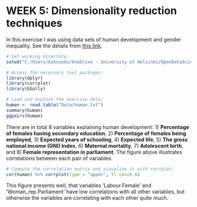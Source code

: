 # WEEK 5: Dimensionality reduction techniques

In this exercise I was using data sets of human development and gender inequality. See the details from [this link](http://hdr.undp.org/en/content/human-development-index-hdi).

```r
# Set working directory:
setwd("C:/Users/mikniemi/OneDrive - University of Helsinki/OpenDataScience/IODS/IODS-project")

# Access the necessary tool packages:
library(dplyr)
library(corrplot)
library(GGally)

# Load and explore the exercise data:
human <- read.table("Data/human.txt")
summary(human)
ggpairs(human)
```

There are in total 8 variables explaining human development: 1) **Percentage of females having secondary education**, 2) **Percentage of females being employed**, 3) **Expected years of schooling**, 4) **Expected life**, 5) **The gross national income (GNI) Index**, 6) **Maternal mortality**, 7) **Adolescent birth**, and 8) **Female representation in parliament**. The figure above illustrates correlations between each pair of variables.

```r
# Compute the correlation matrix and visualize it with corrplot:
cor(human) %>% corrplot(type = "upper", tl.cex=0.6)
```

This figure presents well, that variables 'Labour.Female' and 'Woman_rep.Parliament' have low correlations with all other variables, but otherwise the variables are correlating with each other quite much.



